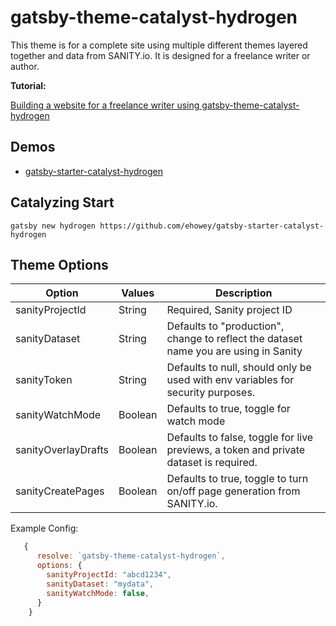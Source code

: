 <SEO
  title="Gatsby-Theme-Catalyst-Hydrogen"
  description="Gatsby Theme Catalyst Hydrogen is a complete theme and site built using Catalyst themes and SANITY.io as the CMS provider. It was designed for use by a freelance writer. Gatsby Theme Catalyst is an opinionated set of integrated themes and starters to accelerate your next Gatsby project."
/>

# gatsby-theme-catalyst-hydrogen

This theme is for a complete site using multiple different themes layered together and data from SANITY.io. It is designed for a freelance writer or author.

**Tutorial:**

[Building a website for a freelance writer using gatsby-theme-catalyst-hydrogen](/docs/tutorials/building-a-website-for-a-freelance-writer-using-gatsby-theme-catalyst-hydrogen)

## Demos

- [gatsby-starter-catalyst-hydrogen](https://gatsby-starter-catalyst-hydrogen.netlify.app/)

## Catalyzing Start

`gatsby new hydrogen https://github.com/ehowey/gatsby-starter-catalyst-hydrogen`

## Theme Options

| Option              | Values  | Description                                                                           |
| ------------------- | ------- | ------------------------------------------------------------------------------------- |
| sanityProjectId     | String  | Required, Sanity project ID                                                           |
| sanityDataset       | String  | Defaults to "production", change to reflect the dataset name you are using in Sanity  |
| sanityToken         | String  | Defaults to null, should only be used with env variables for security purposes.       |
| sanityWatchMode     | Boolean | Defaults to true, toggle for watch mode                                               |
| sanityOverlayDrafts | Boolean | Defaults to false, toggle for live previews, a token and private dataset is required. |
| sanityCreatePages   | Boolean | Defaults to true, toggle to turn on/off page generation from SANITY.io.               |

Example Config:

```js
   {
      resolve: `gatsby-theme-catalyst-hydrogen`,
      options: {
        sanityProjectId: "abcd1234",
        sanityDataset: "mydata",
        sanityWatchMode: false,
      }
    }
```
